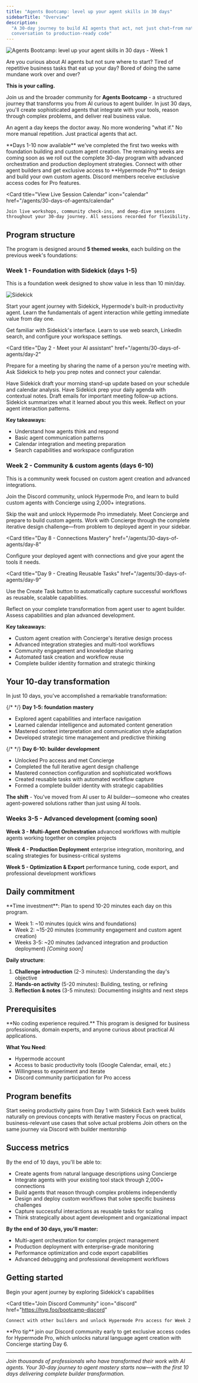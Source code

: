 ```yaml
---
title: "Agents Bootcamp: level up your agent skills in 30 days"
sidebarTitle: "Overview"
description:
  "A 30-day journey to build AI agents that act, not just chat—from natural
  conversation to production-ready code"
---
```


![Agents Bootcamp: level up your agent skills in 30 days - Week 1](/images/agents/30-days-of-agents/bootcamp-week-1.png)

Are you curious about AI agents but not sure where to start? Tired of repetitive
business tasks that eat up your day? Bored of doing the same mundane work over
and over?

**This is your calling.**

Join us and the broader community for **Agents Bootcamp** - a structured journey
that transforms you from AI curious to agent builder. In just 30 days, you'll
create sophisticated agents that integrate with your tools, reason through
complex problems, and deliver real business value.

An agent a day keeps the doctor away. No more wondering "what if." No more
manual repetition. Just practical agents that act.

<Note>
  **Days 1-10 now available** we've completed the first two weeks with
  foundation building and custom agent creation. The remaining weeks are coming
  soon as we roll out the complete 30-day program with advanced orchestration
  and production deployment strategies.
</Note>

<CardGroup cols={2}>
  <Card
    title="Join the Discord Community"
    icon="discord"
    href="https://hyp.foo/bootcamp-discord"
  >
    Connect with other agent builders and get exclusive access to **Hypermode
    Pro** to design and build your own custom agents. Discord members receive
    exclusive access codes for Pro features.
  </Card>

  <Card
    title="View Live Session Calendar"
    icon="calendar"
    href="/agents/30-days-of-agents/calendar"
  >
    Join live workshops, community check-ins, and deep-dive sessions throughout your 30-day journey. All sessions recorded for flexibility.
  </Card>
</CardGroup>

## Program structure

The program is designed around **5 themed weeks**, each building on the previous
week's foundations:

### Week 1 - Foundation with Sidekick (days 1-5)

This is a foundation week designed to show value in less than 10 min/day.

![Sidekick](/images/agents/30-days-of-agents/sidekick-about.png)

Start your agent journey with Sidekick, Hypermode's built-in productivity agent.
Learn the fundamentals of agent interaction while getting immediate value from
day one.

<CardGroup cols={2}>
  <Card
    title="Day 1 - Introduction to Sidekick"
    href="/agents/30-days-of-agents/day-1"
  >
    Get familiar with Sidekick's interface. Learn to use web search, LinkedIn search, and configure your workspace settings.
  </Card>

<Card
  title="Day 2 - Meet your AI assistant"
  href="/agents/30-days-of-agents/day-2"
>
  Prepare for a meeting by sharing the name of a person you're meeting with. Ask
  Sidekick to help you prep notes and connect your calendar.
</Card>

<Card title="Day 3 - Connect & update" href="/agents/30-days-of-agents/day-3">
  Have Sidekick draft your morning stand-up update based on your schedule and
  calendar analysis.
</Card>

<Card title="Day 4 - Daily agenda prep" href="/agents/30-days-of-agents/day-4">
  Have Sidekick prep your daily agenda with contextual notes. Draft emails for
  important meeting follow-up actions.
</Card>

  <Card title="Day 5 - Reflection Friday" href="/agents/30-days-of-agents/day-5">
    Sidekick summarizes what it learned about you this week. Reflect on your
    agent interaction patterns.
  </Card>
</CardGroup>

**Key takeaways:**

- Understand how agents think and respond
- Basic agent communication patterns
- Calendar integration and meeting preparation
- Search capabilities and workspace configuration

### Week 2 - Community & custom agents (days 6-10)

This is a community week focused on custom agent creation and advanced
integrations.

Join the Discord community, unlock Hypermode Pro, and learn to build custom
agents with Concierge using 2,000+ integrations.

<CardGroup cols={2}>
  <Card
    title="Day 6 - Fast Track to Pro"
    href="/agents/30-days-of-agents/day-6"
  >
    Skip the wait and unlock Hypermode Pro immediately. Meet Concierge and prepare to build custom agents.
  </Card>

<Card title="Day 7 - Meet Concierge" href="/agents/30-days-of-agents/day-7">
  Work with Concierge through the complete iterative design challenge—from
  problem to deployed agent in your sidebar.
</Card>

<Card
  title="Day 8 - Connections Mastery"
  href="/agents/30-days-of-agents/day-8"
>
  Configure your deployed agent with connections and give your agent the tools
  it needs.
</Card>

<Card
  title="Day 9 - Creating Reusable Tasks"
  href="/agents/30-days-of-agents/day-9"
>
  Use the Create Task button to automatically capture successful workflows as
  reusable, scalable capabilities.
</Card>

  <Card title="Day 10 - Builder Transformation" href="/agents/30-days-of-agents/day-10">
    Reflect on your complete transformation from agent user to agent builder. Assess capabilities and plan advanced development.
  </Card>
</CardGroup>

**Key takeaways:**

- Custom agent creation with Concierge's iterative design process
- Advanced integration strategies and multi-tool workflows
- Community engagement and knowledge sharing
- Automated task creation and workflow reuse
- Complete builder identity formation and strategic thinking

## Your 10-day transformation

In just 10 days, you've accomplished a remarkable transformation:

{/* <!-- trunk-ignore(markdownlint/MD036) --> */} **Day 1-5: foundation
mastery**

- Explored agent capabilities and interface navigation
- Learned calendar intelligence and automated content generation
- Mastered context interpretation and communication style adaptation
- Developed strategic time management and predictive thinking

{/* <!-- trunk-ignore(markdownlint/MD036) --> */} **Day 6-10: builder
development**

- Unlocked Pro access and met Concierge
- Completed the full iterative agent design challenge
- Mastered connection configuration and sophisticated workflows
- Created reusable tasks with automated workflow capture
- Formed a complete builder identity with strategic capabilities

**The shift** - You've moved from AI user to AI builder—someone who creates
agent-powered solutions rather than just using AI tools.

### Weeks 3-5 - Advanced development (coming soon)

**Week 3 - Multi-Agent Orchestration** advanced workflows with multiple agents
working together on complex projects

**Week 4 - Production Deployment** enterprise integration, monitoring, and
scaling strategies for business-critical systems

**Week 5 - Optimization & Export** performance tuning, code export, and
professional development workflows

## Daily commitment

<Info>
**Time investment**: Plan to spend 10-20 minutes each day on this program.

- Week 1: ~10 minutes (quick wins and foundations)
- Week 2: ~15-20 minutes (community engagement and custom agent creation)
- Weeks 3-5: ~20 minutes (advanced integration and production deployment)
  _[Coming soon]_

</Info>

**Daily structure**:

1. **Challenge introduction** (2-3 minutes): Understanding the day's objective
2. **Hands-on activity** (5-20 minutes): Building, testing, or refining
3. **Reflection & notes** (3-5 minutes): Documenting insights and next steps

## Prerequisites

<Warning>
  **No coding experience required.** This program is designed for business
  professionals, domain experts, and anyone curious about practical AI
  applications.
</Warning>

**What You Need**:

- Hypermode account
- Access to basic productivity tools (Google Calendar, email, etc.)
- Willingness to experiment and iterate
- Discord community participation for Pro access

## Program benefits

<CardGroup cols={2}>
  <Card title="Immediate value" icon="bolt">
    Start seeing productivity gains from Day 1 with Sidekick
  </Card>

<Card title="Progressive learning" icon="stairs">
  Each week builds naturally on previous concepts with iterative mastery
</Card>

<Card title="Real-world application" icon="building">
  Focus on practical, business-relevant use cases that solve actual problems
</Card>

  <Card title="Community support" icon="users">
    Join others on the same journey via Discord with builder mentorship
  </Card>
</CardGroup>

## Success metrics

By the end of 10 days, you'll be able to:

- Create agents from natural language descriptions using Concierge
- Integrate agents with your existing tool stack through 2,000+ connections
- Build agents that reason through complex problems independently
- Design and deploy custom workflows that solve specific business challenges
- Capture successful interactions as reusable tasks for scaling
- Think strategically about agent development and organizational impact

**By the end of 30 days, you'll master:**

- Multi-agent orchestration for complex project management
- Production deployment with enterprise-grade monitoring
- Performance optimization and code export capabilities
- Advanced debugging and professional development workflows

## Getting started

<CardGroup cols={2}>
  <Card
    title="Start Day 1: Introduction to Sidekick"
    icon="play"
    href="/agents/30-days-of-agents/day-1"
  >
    Begin your agent journey by exploring Sidekick's capabilities
  </Card>

  <Card
    title="Join Discord Community"
    icon="discord"
    href="https://hyp.foo/bootcamp-discord"
  >
    Connect with other builders and unlock Hypermode Pro access for Week 2
  </Card>
</CardGroup>

<Tip>
  **Pro tip** join our Discord community early to get exclusive access codes for
  Hypermode Pro, which unlocks natural language agent creation with Concierge
  starting Day 6.
</Tip>

---

_Join thousands of professionals who have transformed their work with AI agents.
Your 30-day journey to agent mastery starts now—with the first 10 days
delivering complete builder transformation._

